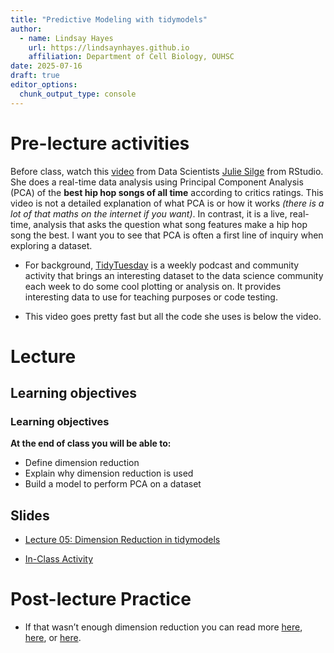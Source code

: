 ```yaml
---
title: "Predictive Modeling with tidymodels"
author: 
  - name: Lindsay Hayes
    url: https://lindsaynhayes.github.io
    affiliation: Department of Cell Biology, OUHSC
date: 2025-07-16
draft: true
editor_options: 
  chunk_output_type: console
---
```


# Pre-lecture activities

Before class, watch this [video](https://juliasilge.com/blog/best-hip-hop/) from Data Scientists [Julie Silge](https://juliasilge.com) from RStudio. She does a real-time data analysis using Principal Component Analysis (PCA) of the **best hip hop songs of all time** according to critics ratings. This video is not a detailed explanation of what PCA is or how it works *(there is a lot of that maths on the internet if you want)*. In contrast, it is a live, real-time, analysis that asks the question what song features make a hip hop song the best. I want you to see that PCA is often a first line of inquiry when exploring a dataset.

-   For background, [TidyTuesday](https://github.com/rfordatascience/tidytuesday) is a weekly podcast and community activity that brings an interesting dataset to the data science community each week to do some cool plotting or analysis on. It provides interesting data to use for teaching purposes or code testing.

-   This video goes pretty fast but all the code she uses is below the video.

# Lecture

## Learning objectives

::: callout-note
### Learning objectives

**At the end of class you will be able to:**

-   Define dimension reduction
-   Explain why dimension reduction is used
-   Build a model to perform PCA on a dataset

:::

## Slides

-   [Lecture 05: Dimension Reduction in tidymodels](https://docs.google.com/presentation/d/1qXvqQSIotCCkQNO3O-3AIlM9QfIXIwzCjKL35xqYwPk/edit?usp=sharing)

-   [In-Class Activity](https://lindsaynhayes.github.io/introR2025/activities/classwork05/PCA_Penguins.html)


# Post-lecture Practice

- If that wasn't enough dimension reduction you can read more [here](https://www.tmwr.org/dimensionality), [here](https://juliasilge.com/blog/cocktail-recipes-umap/), or [here](https://www.alexcookson.com/post/2020-11-19-applying-pca-to-fictional-character-personalities/).

